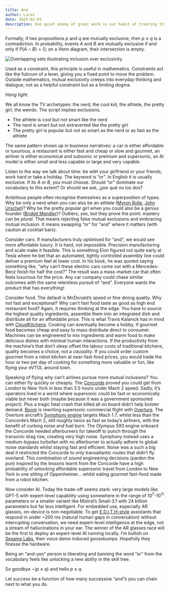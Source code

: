 ```yaml
---
title: And
author: Lucas
date: 2025-02-03
description: One quiet enemy of great work is our habit of treating things as mutually exclusive.
---
```



Formally, if two propositions $p$ and $q$ are mutually exclusive, then $p\land q$ is a contradiction. In probability, events $A$ and $B$ are mutually exclusive if and only if $P(A \cap B) = 0$; on a Venn diagram, their intersection is empty.

<Image src={venn} class="w-full md:w-3/5 mx-auto" alt="Overlapping sets illustrating inclusion over exclusivity" caption="A Venn diagram of two mutually exclusive events: no overlap means they cannot both occur at the same time." />

Used as a constraint, this principle is useful in mathematics. Constraints act like the fulcrum of a lever, giving you a fixed point to move the problem. Outside mathematics, mutual exclusivity creeps into everyday thinking and dialogue, not as a helpful constraint but as a limiting dogma.

*Hang tight*.

We all know the TV archetypes: the nerd, the cool kid, the athlete, the pretty girl, the weirdo. The script implies exclusions.

- The athlete is cool but not smart like the nerd
- The nerd is smart but not extraverted like the pretty girl
- The pretty girl is popular but not as smart as the nerd or as fast as the athlete

The same pattern shows up in business narratives: a car is either affordable or luxurious, a restaurant is either fast and cheap or slow and gourmet, an airliner is either economical and subsonic or premium and supersonic, an AI model is either small and less capable or large and very capable.

Listen to the way we talk about time: be with your girlfriend or your friends, work hard or take a holiday. The keyword is “or”. In English it is usually exclusive. If its $A$ or $B$, you must choose. Should “or” dominate our vocabulary to this extent? Or should we ask, ¿por qué no los dos?

Ambitious people often recognise themselves as a superposition of types. Why be only a nerd when you can also be an athlete ([Myron Rolle](https://en.wikipedia.org/wiki/Myron_Rolle), [John Urschel](https://en.wikipedia.org/wiki/John_Urschel))? Why be the pretty popular girl when you could also be a genius founder ([Bridgit Mendler](https://en.wikipedia.org/wiki/Bridgit_Mendler))? Outliers, yes, but they prove the point: mastery can be *plural*. That means rejecting false mutual exclusions and embracing mutual inclusion. It means swapping “or” for “and” where it matters (with caution at cocktail bars).

Consider cars. If manufacturers truly optimised for “and”, we would see more affordable luxury. It is hard, not impossible. Precision manufacturing and scale make it feasible. This is something Elon figured out quite early at Tesla where he bet that an automated, tightly controlled assembly line could deliver a premium feel at lower cost. In his book, he was quoted saying something like, “why can’t these electric cars come out with a Mercedes-Benz finish for half the cost?” The result was a mass-market car that often feels luxurious for the price. Any car company could chase similar outcomes with the same relentless pursuit of “and”. Everyone wants the product that has everything!

Consider food. The default is McDonald’s speed or fine dining quality. Why not fast and exceptional? Why can’t fast food taste as good as high end restaurant food? Again, it requires thinking at the edge. You have to source the highest quality ingredients, assemble them into an integrated dish and distribute all for an affordable price. This is what Travis Kalanick has in mind with [CloudKitchens](https://cloudkitchens.com/). Cooking can eventually become a hobby, if gourmet food becomes cheap and easy to mass distribute direct to consumer. Machines can be engineered to mix ingredients and warm food to make delicious dishes with minimal human interactions. If the productivity from the machine’s that don’t sleep offset the labour costs of traditional kitchens, quality becomes a choice, not a *causality*. If you could order custom gourmet from a robot kitchen at near-fast-food prices, you would trade the hour or two per day of cooking for something more valuable or fun, like flying your eVTOL around town.

Speaking of flying why can’t airlines pursue more mutual inclusions? You can either fly quickly or cheaply. The [Concorde](https://en.wikipedia.org/wiki/Concorde) proved you could get from London to New York in less than 3.5 hours under Mach 2 speed. Sadly, it’s operators lived in a world where supersonic could be fast or economically viable but never both (maybe because it was a government sponsored project). Plus a tragic fatal crash that killed all on board didn’t help bolster demand. [Boom](https://www.youtube.com/watch?v=lQvQsvD4Ykw) is rewriting supersonic commercial flight with [Overture](https://boomsupersonic.com/overture). The Overture aircraft’s [Symphony engine](https://boomsupersonic.com/symphony) targets Mach 1.7, whilst less than the Concorde’s Mach 2, still roughly twice as fast as today’s airliners, with the benefit of curbing noise and fuel burn. The Olympus 593 engine onboard the Concorde needed afterburners for takeoff to punch through the transonic drag rise, creating very high noise. Symphony instead uses a medium-bypass turbofan with no afterburner to actually adhere to global noise standards whilst staying fast and efficient. Noise was a such a big deal it restricted the Concorde to only transatlantic routes that didn’t fly overland. This combination of *sound* engineering decisions (pardon the pun) inspired by the lessons learnt from the Concorde have a high probability of unlocking affordable supersonic travel from London to New York in one sitting of Oppenheimer… whilst eating gourmet fast-food made from a robot kitchen.

Now consider AI. Today the trade-off seems stark: very large models like GPT-5 with expert-level capability using  somewhere in the range of $10^{7}$-$10^{11}$ parameters or a smaller variant like Mistral’s Small-3.1 with 24 billion parameters but far less intelligent. For embedded use, especially AR glasses, on-device is non-negotiable. To get [E.D.I.T.H-style](https://marvelcinematicuniverse.fandom.com/wiki/E.D.I.T.H.) assistants that respond in under ~200 ms (natural human gaps in conversation) without interrupting conversation, we need expert-level intelligence at the edge, not a stream of hallucinations in your ear. The winner of the AR glasses race will be the first to deploy an expert-level AI running locally. I’m bullish on [Sesame Labs](https://www.sesame.com/), their voice demo induced goosebumps. Hopefully they finesse the hardware.

Being an “and-yes” person is liberating and banning the word “or” from the vocabulary feels like unlocking a new ability in the skill tree.

So goodbye $\neg(p \land q)$ and hello $p\land q$.

Let success be a function of how many successive “and”s you can chain next to what you do.